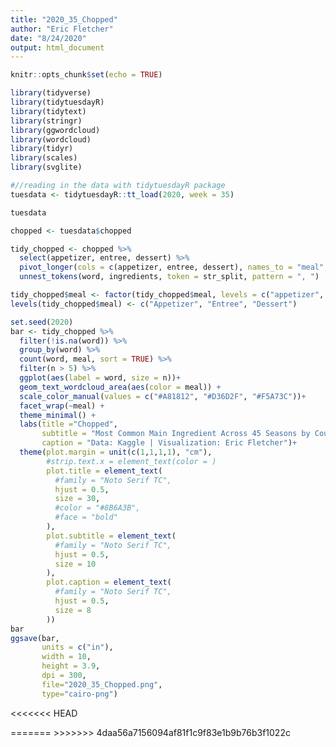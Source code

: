 ```yaml
---
title: "2020_35_Chopped"
author: "Eric Fletcher"
date: "8/24/2020"
output: html_document
---
```


```r
knitr::opts_chunk$set(echo = TRUE)
```

```r
library(tidyverse)
library(tidytuesdayR)
library(tidytext)
library(stringr)
library(ggwordcloud)
library(wordcloud)
library(tidyr)
library(scales)
library(svglite)
```

```r
#//reading in the data with tidytuesdayR package
tuesdata <- tidytuesdayR::tt_load(2020, week = 35)

tuesdata

chopped <- tuesdata$chopped
```

```r
tidy_chopped <- chopped %>% 
  select(appetizer, entree, dessert) %>% 
  pivot_longer(cols = c(appetizer, entree, dessert), names_to = "meal", values_to = "ingredients") %>% 
  unnest_tokens(word, ingredients, token = str_split, pattern = ", ")

tidy_chopped$meal <- factor(tidy_chopped$meal, levels = c("appetizer", "entree", "dessert"))
levels(tidy_chopped$meal) <- c("Appetizer", "Entree", "Dessert")

set.seed(2020)
bar <- tidy_chopped %>%
  filter(!is.na(word)) %>% 
  group_by(word) %>% 
  count(word, meal, sort = TRUE) %>% 
  filter(n > 5) %>% 
  ggplot(aes(label = word, size = n))+
  geom_text_wordcloud_area(aes(color = meal)) +
  scale_color_manual(values = c("#A81812", "#D36D2F", "#F5A73C"))+
  facet_wrap(~meal) +
  theme_minimal() +
  labs(title ="Chopped",
       subtitle = "Most Common Main Ingredient Across 45 Seasons by Course",
       caption = "Data: Kaggle | Visualization: Eric Fletcher")+
  theme(plot.margin = unit(c(1,1,1,1), "cm"),
        #strip.text.x = element_text(color = )
        plot.title = element_text(
          #family = "Noto Serif TC",
          hjust = 0.5,
          size = 30,
          #color = "#8B6A3B",
          #face = "bold"
        ),
        plot.subtitle = element_text(
          #family = "Noto Serif TC",
          hjust = 0.5,
          size = 10
        ),
        plot.caption = element_text(
          #family = "Noto Serif TC",
          hjust = 0.5,
          size = 8
        ))
bar
ggsave(bar, 
       units = c("in"),
       width = 10,
       height = 3.9,
       dpi = 300, 
       file="2020_35_Chopped.png", 
       type="cairo-png")

```
<<<<<<< HEAD

=======
>>>>>>> 4daa56a7156094af81f1c9f83e1b9b76b3f1022c
